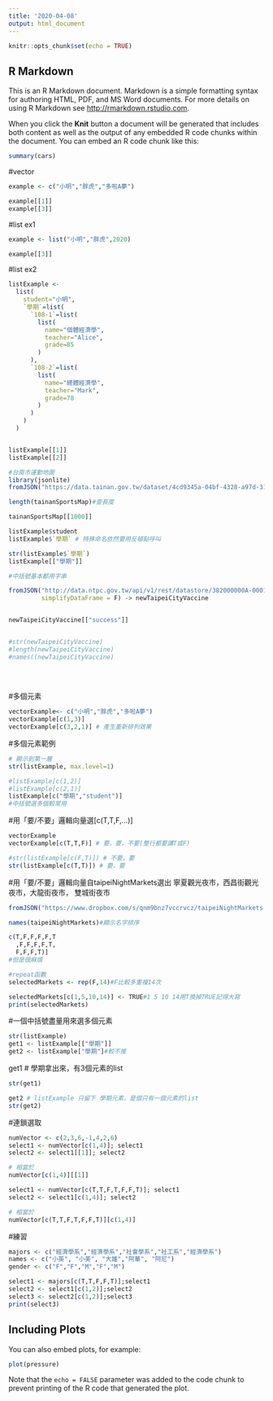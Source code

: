 ```yaml
---
title: '2020-04-08'
output: html_document
---
```


```r
knitr::opts_chunk$set(echo = TRUE)
```

## R Markdown

This is an R Markdown document. Markdown is a simple formatting syntax for authoring HTML, PDF, and MS Word documents. For more details on using R Markdown see <http://rmarkdown.rstudio.com>.

When you click the **Knit** button a document will be generated that includes both content as well as the output of any embedded R code chunks within the document. You can embed an R code chunk like this:

```r
summary(cars)
```

 #vector
```r
example <- c("小明","胖虎","多啦A夢")

example[[1]]
example[[3]]
```

#list ex1
```r
example <- list("小明","胖虎",2020)

example[[3]]


```
#list ex2
```r
listExample <- 
  list(
    student="小明",
    `學期`=list(
      `108-1`=list(
        list(
          name="個體經濟學",
          teacher="Alice",
          grade=85
        )
      ),
      `108-2`=list(
        list(
          name="總體經濟學",
          teacher="Mark",
          grade=78
        )
      )
    )
  )


listExample[[1]]
listExample[[2]]


```



```r
#台南市運動地圖
library(jsonlite)
fromJSON("https://data.tainan.gov.tw/dataset/4cd9345a-04bf-4328-a97d-314ff78b4763/resource/afc025fc-1ef4-447c-b785-a680391d0ca1/download/tnsport2.json", simplifyDataFrame = F) -> tainanSportsMap

length(tainanSportsMap)#查長度

tainanSportsMap[[1000]]

```

```r
listExample$student
listExample$`學期` # 特殊命名依然要用反頓點呼叫

str(listExample$`學期`)
listExample[["學期"]]

#中括號基本都用字串
```


```r
fromJSON("http://data.ntpc.gov.tw/api/v1/rest/datastore/382000000A-000157-002",
         simplifyDataFrame = F) -> newTaipeiCityVaccine


newTaipeiCityVaccine[["success"]]


#str(newTaipeiCityVaccine)
#length(newTaipeiCityVaccine)
#names((newTaipeiCityVaccine)    
      
      
      
```
#多個元素
```r
vectorExample<- c("小明","胖虎","多啦A夢")
vectorExample[c(1,3)]
vectorExample[c(3,2,1)] # 產生重新排列效果
```

#多個元素範例
```r
# 顯示到第一層
str(listExample, max.level=1)

#listExample[c(1,2)]
#listExample[c(2,1)]
listExample[c("學期","student")]
#中括號選多個較常用
```


#用「要/不要」邏輯向量選[c(T,T,F,...)]
```r
vectorExample
vectorExample[c(T,T,F)] # 要，要，不要(整行都要講T或F)
```

```r
#str(listExample[c(F,T)]) # 不要，要
str(listExample[c(T,T)]) # 要，要
```

#用「要/不要」邏輯向量自taipeiNightMarkets選出 寧夏觀光夜市，西昌街觀光夜市，大龍街夜市， 雙城街夜市
```r
fromJSON("https://www.dropbox.com/s/qnm9bnz7vccrvcz/taipeiNightMarkets.json?dl=1", simplifyDataFrame = F) -> taipeiNightMarkets

names(taipeiNightMarkets)#顯示名字排序

c(T,F,F,F,F,T
  ,F,F,F,F,T,
  F,F,F,T)]
#但是很麻煩
```

```r

#repeat函數
selectedMarkets <- rep(F,14)#F比較多重複14次

selectedMarkets[c(1,5,10,14)] <- TRUE#1 5 10 14用T換掉TRUE記得大寫
print(selectedMarkets)
```

#一個中括號盡量用來選多個元素

```r
str(listExample)
get1 <- listExample[["學期"]]
get2 <- listExample["學期"]#較不推
```

get1 # 學期拿出來，有3個元素的list

```r
str(get1)
```
```r
get2 # listExample 只留下 學期元素，是個只有一個元素的list
str(get2)
```


#連鎖選取
```r
numVector <- c(2,3,6,-1,4,2,6)
select1 <- numVector[c(1,4)]; select1
select2 <- select1[[1]]; select2

# 相當於
numVector[c(1,4)][[1]]
```
```r
select1 <- numVector[c(T,T,F,T,F,F,T)]; select1
select2 <- select1[c(1,4)]; select2

# 相當於
numVector[c(T,T,F,T,F,F,T)][c(1,4)]
```
#練習
```r
majors <- c("經濟學系","經濟學系","社會學系","社工系","經濟學系")
names <- c("小英", "小美", "大雄","阿華", "阿尼")
gender <- c("F","F","M","F","M")

select1 <- majors[c(T,T,F,F,T)];select1
select2 <- select1[c(1,2)];select2
select3 <- select2[c(1,2)];select3
print(select3)

```



## Including Plots

You can also embed plots, for example:

```r
plot(pressure)
```

Note that the `echo = FALSE` parameter was added to the code chunk to prevent printing of the R code that generated the plot.
